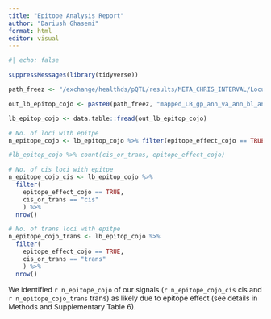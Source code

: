 ```yaml
---
title: "Epitope Analysis Report"
author: "Dariush Ghasemi"
format: html
editor: visual
---
```


```r
#| echo: false

suppressMessages(library(tidyverse))

path_freez <- "/exchange/healthds/pQTL/results/META_CHRIS_INTERVAL/Locus_breaker_cojo_frozen_version_1812024/"

out_lb_epitop_cojo <- paste0(path_freez, "mapped_LB_gp_ann_va_ann_bl_ann_collapsed_hf_ann_vep_epitope_high_moderate_cojo.tsv")

lb_epitop_cojo <- data.table::fread(out_lb_epitop_cojo)

# No. of loci with epitpe
n_epitope_cojo <- lb_epitop_cojo %>% filter(epitope_effect_cojo == TRUE) %>% nrow()

#lb_epitop_cojo %>% count(cis_or_trans, epitope_effect_cojo)

# No. of cis loci with epitpe
n_epitope_cojo_cis <- lb_epitop_cojo %>% 
  filter(
    epitope_effect_cojo == TRUE, 
    cis_or_trans == "cis"
    ) %>% 
  nrow()

# No. of trans loci with epitpe
n_epitope_cojo_trans <- lb_epitop_cojo %>% 
  filter(
    epitope_effect_cojo == TRUE, 
    cis_or_trans == "trans"
    ) %>% 
  nrow()

```

We identified `r n_epitope_cojo` of our signals (`r n_epitope_cojo_cis` cis and `r n_epitope_cojo_trans` trans) as likely due to epitope effect (see details in Methods and Supplementary Table 6).
